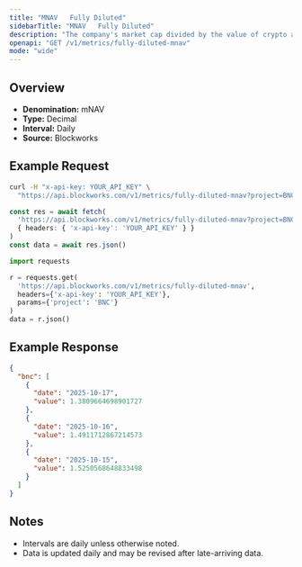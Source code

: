 ```yaml
---
title: "MNAV   Fully Diluted"
sidebarTitle: "MNAV   Fully Diluted"
description: "The company's market cap divided by the value of crypto asset holdings. Often called Basic mNAV, it is the most simplistic way to track the multiple the company trades at relative to its crypto assets held. This figure can be calculated using both the market cap and the enterprise value. Some Companies may hold a considerable amount of cash that has not yet been deployed into crypto, which the Enterprise Value calculation highlights."
openapi: "GET /v1/metrics/fully-diluted-mnav"
mode: "wide"
---
```


## Overview

- **Denomination:** mNAV
- **Type:** Decimal
- **Interval:** Daily
- **Source:** Blockworks

## Example Request

<CodeGroup>

```bash cURL
curl -H "x-api-key: YOUR_API_KEY" \
  "https://api.blockworks.com/v1/metrics/fully-diluted-mnav?project=BNC"
```

```typescript TypeScript
const res = await fetch(
  'https://api.blockworks.com/v1/metrics/fully-diluted-mnav?project=BNC',
  { headers: { 'x-api-key': 'YOUR_API_KEY' } }
)
const data = await res.json()
```

```python Python
import requests

r = requests.get(
  'https://api.blockworks.com/v1/metrics/fully-diluted-mnav',
  headers={'x-api-key': 'YOUR_API_KEY'},
  params={'project': 'BNC'}
)
data = r.json()
```

</CodeGroup>

## Example Response

```json
{
  "bnc": [
    {
      "date": "2025-10-17",
      "value": 1.3809664698901727
    },
    {
      "date": "2025-10-16",
      "value": 1.4911712867214573
    },
    {
      "date": "2025-10-15",
      "value": 1.5250568648833498
    }
  ]
}
```

## Notes
- Intervals are daily unless otherwise noted.
- Data is updated daily and may be revised after late-arriving data.